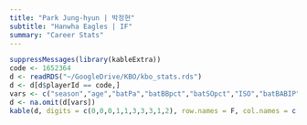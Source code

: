 ```yaml
---
title: "Park Jung-hyun | 박정현"
subtitle: "Hanwha Eagles | IF"
summary: "Career Stats"
---
```

```r
suppressMessages(library(kableExtra))
code <- 1652364
d <- readRDS("~/GoogleDrive/KBO/kbo_stats.rds")
d <- d[d$playerId == code,]
vars <- c("season","age","batPa","batBBpct","batSOpct","ISO","batBABIP","wOBA","wRCplus","batWAR")
d <- na.omit(d[vars])
kable(d, digits = c(0,0,0,1,1,3,3,3,1,2), row.names = F, col.names = c("Season","Age","PA","BB%","SO%","ISO","BABIP","wOBA","wRC+","WAR")) %>% kable_styling(bootstrap_options = c("striped", "hover"), fixed_thead = T)
```
